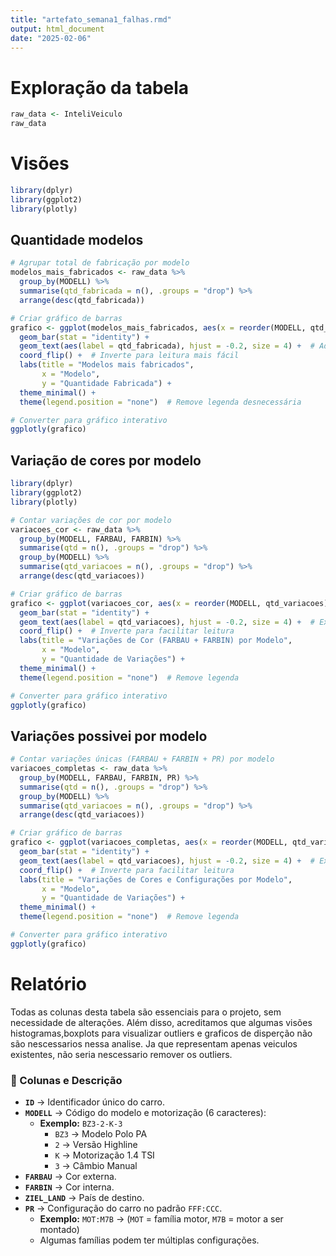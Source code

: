 ```yaml
---
title: "artefato_semana1_falhas.rmd"
output: html_document
date: "2025-02-06"
---
```


# Exploração da tabela

```r
raw_data <- InteliVeiculo
raw_data

```
# Visões

```r
library(dplyr)
library(ggplot2)
library(plotly)
```

## Quantidade modelos
```r
# Agrupar total de fabricação por modelo
modelos_mais_fabricados <- raw_data %>%
  group_by(MODELL) %>%
  summarise(qtd_fabricada = n(), .groups = "drop") %>%
  arrange(desc(qtd_fabricada))

# Criar gráfico de barras
grafico <- ggplot(modelos_mais_fabricados, aes(x = reorder(MODELL, qtd_fabricada), y = qtd_fabricada, fill = MODELL)) +
  geom_bar(stat = "identity") +
  geom_text(aes(label = qtd_fabricada), hjust = -0.2, size = 4) +  # Adiciona número total de cada modelo
  coord_flip() +  # Inverte para leitura mais fácil
  labs(title = "Modelos mais fabricados",
       x = "Modelo",
       y = "Quantidade Fabricada") +
  theme_minimal() +
  theme(legend.position = "none")  # Remove legenda desnecessária

# Converter para gráfico interativo
ggplotly(grafico)

```
## Variação de cores por modelo
```r
library(dplyr)
library(ggplot2)
library(plotly)

# Contar variações de cor por modelo
variacoes_cor <- raw_data %>%
  group_by(MODELL, FARBAU, FARBIN) %>%
  summarise(qtd = n(), .groups = "drop") %>%
  group_by(MODELL) %>%
  summarise(qtd_variacoes = n(), .groups = "drop") %>%
  arrange(desc(qtd_variacoes))

# Criar gráfico de barras
grafico <- ggplot(variacoes_cor, aes(x = reorder(MODELL, qtd_variacoes), y = qtd_variacoes, fill = MODELL)) +
  geom_bar(stat = "identity") +
  geom_text(aes(label = qtd_variacoes), hjust = -0.2, size = 4) +  # Exibe número total
  coord_flip() +  # Inverte para facilitar leitura
  labs(title = "Variações de Cor (FARBAU + FARBIN) por Modelo",
       x = "Modelo",
       y = "Quantidade de Variações") +
  theme_minimal() +
  theme(legend.position = "none")  # Remove legenda

# Converter para gráfico interativo
ggplotly(grafico)

```

## Variações possivei por modelo
```r

# Contar variações únicas (FARBAU + FARBIN + PR) por modelo
variacoes_completas <- raw_data %>%
  group_by(MODELL, FARBAU, FARBIN, PR) %>%
  summarise(qtd = n(), .groups = "drop") %>%
  group_by(MODELL) %>%
  summarise(qtd_variacoes = n(), .groups = "drop") %>%
  arrange(desc(qtd_variacoes))

# Criar gráfico de barras
grafico <- ggplot(variacoes_completas, aes(x = reorder(MODELL, qtd_variacoes), y = qtd_variacoes, fill = MODELL)) +
  geom_bar(stat = "identity") +
  geom_text(aes(label = qtd_variacoes), hjust = -0.2, size = 4) +  # Exibe número total
  coord_flip() +  # Inverte para facilitar leitura
  labs(title = "Variações de Cores e Configurações por Modelo",
       x = "Modelo",
       y = "Quantidade de Variações") +
  theme_minimal() +
  theme(legend.position = "none")  # Remove legenda

# Converter para gráfico interativo
ggplotly(grafico)

```

# Relatório

Todas as colunas desta tabela são essenciais para o projeto, sem necessidade de alterações. Além disso, acreditamos que algumas visões histogramas,boxplots para visualizar outliers e graficos de disperção não são nescessarios nessa analise. Ja que representam apenas veiculos existentes, não seria nescessario remover os outliers.

### 📌 Colunas e Descrição

-   **`ID`** → Identificador único do carro.\
-   **`MODELL`** → Código do modelo e motorização (6 caracteres):
    -   **Exemplo:** `BZ3-2-K-3`
        -   `BZ3` → Modelo Polo PA\
        -   `2` → Versão Highline\
        -   `K` → Motorização 1.4 TSI\
        -   `3` → Câmbio Manual\
-   **`FARBAU`** → Cor externa.\
-   **`FARBIN`** → Cor interna.\
-   **`ZIEL_LAND`** → País de destino.\
-   **`PR`** → Configuração do carro no padrão `FFF:CCC`.
    -   **Exemplo:** `MOT:M7B` → (`MOT` = família motor, `M7B` = motor a ser montado)\
    -   Algumas famílias podem ter múltiplas configurações.
